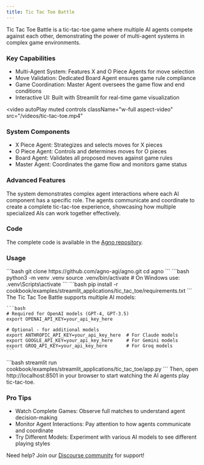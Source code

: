 ```yaml
---
title: Tic Tac Toe Battle
---
```


Tic Tac Toe Battle is a tic-tac-toe game where multiple AI agents compete against each other, demonstrating the power of multi-agent systems in complex game environments.

### Key Capabilities
- Multi-Agent System: Features X and O Piece Agents for move selection
- Move Validation: Dedicated Board Agent ensures game rule compliance
- Game Coordination: Master Agent oversees the game flow and end conditions
- Interactive UI: Built with Streamlit for real-time game visualization

<video
  autoPlay
  muted
  controls
  className="w-full aspect-video"
  src="/videos/tic-tac-toe.mp4"
></video>

### System Components
- X Piece Agent: Strategizes and selects moves for X pieces
- O Piece Agent: Controls and determines moves for O pieces
- Board Agent: Validates all proposed moves against game rules
- Master Agent: Coordinates the game flow and monitors game status

### Advanced Features
The system demonstrates complex agent interactions where each AI component has a specific role. The agents communicate and coordinate to create a complete tic-tac-toe experience, showcasing how multiple specialized AIs can work together effectively.

### Code
The complete code is available in the [Agno repository](https://github.com/agno-agi/agno/tree/main/cookbook/examples/streamlit_applications/tic_tac_toe).

### Usage
<Steps>
  <Step title="Clone the repository">
    ```bash
    git clone https://github.com/agno-agi/agno.git
    cd agno
    ```
  </Step>

  <Step title="Create a Virtual Environment">
    ```bash
    python3 -m venv .venv
    source .venv/bin/activate  # On Windows use: .venv\Scripts\activate
    ```
  </Step>

  <Step title="Install Dependencies">
    ```bash
    pip install -r cookbook/examples/streamlit_applications/tic_tac_toe/requirements.txt
    ```
  </Step>

  <Step title="Set up API Keys">
    The Tic Tac Toe Battle supports multiple AI models:

    ```bash
    # Required for OpenAI models (GPT-4, GPT-3.5)
    export OPENAI_API_KEY=your_api_key_here
    
    # Optional - for additional models
    export ANTHROPIC_API_KEY=your_api_key_here  # For Claude models
    export GOOGLE_API_KEY=your_api_key_here     # For Gemini models
    export GROQ_API_KEY=your_api_key_here       # For Groq models
    ```
  </Step>

  <Step title="Launch the App">
    ```bash
    streamlit run cookbook/examples/streamlit_applications/tic_tac_toe/app.py
    ```
  </Step>

  <Step title="Open the App">
    Then, open http://localhost:8501 in your browser to start watching the AI agents play tic-tac-toe.
  </Step>
</Steps>

### Pro Tips
- Watch Complete Games: Observe full matches to understand agent decision-making
- Monitor Agent Interactions: Pay attention to how agents communicate and coordinate
- Try Different Models: Experiment with various AI models to see different playing styles

Need help? Join our [Discourse community](https://agno.link/community) for support!